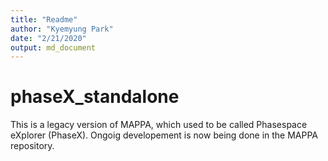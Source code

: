 ```yaml
---
title: "Readme"
author: "Kyemyung Park"
date: "2/21/2020"
output: md_document
---
```


# phaseX_standalone

This is a legacy version of MAPPA, which used to be called Phasespace eXplorer (PhaseX). Ongoig developement is now being done in the MAPPA repository.
